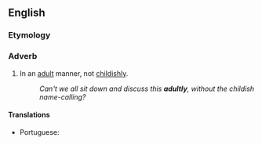 ==English==

===Etymology===
{{suffix|en|adult|ly|id2=adverbial}}

===Adverb===
{{en-adv}}

# In an [[adult]] manner, not [[childishly]].
#: ''Can't we all sit down and discuss this '''adultly''', without the childish name-calling?''

====Translations====
{{trans-top|in an adult manner}}
* Portuguese: {{t|pt|adultamente}}
{{trans-mid}}
{{trans-bottom}}